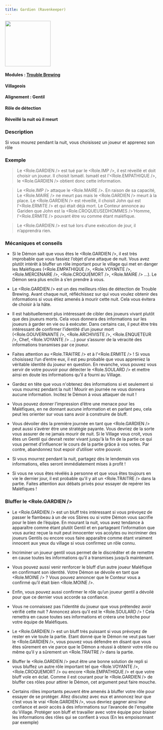 ```yaml
---
title: Gardien (Ravenkeeper)
---
```



<img src='/img/blood-on-the-clocktower/roles/gardien.png' height='150' />

#### Modules : [Trouble Brewing](../modules/trouble-brewing)
#### Villageois
#### Alignement : Gentil
#### Rôle de détection
#### Réveillé la nuit où il meurt

### Description

Si vous mourez pendant la nuit, vous choisissez un joueur et apprenez son rôle

### Exemple
> Le <Role.GARDIEN /> est tué par le <Role.IMP />, il est réveillé et doit choisir un joueur. Il choisit Ismaël. Ismaël est l’<Role.EMPATHIQUE />, le <Role.GARDIEN /> obtient donc cette information.

> Le <Role.IMP /> attaque le <Role.MAIRE />. En raison de sa capacité, Le <Role.MAIRE /> ne meurt pas mais le <Role.GARDIEN /> meurt à la place. Le <Role.GARDIEN /> est réveillé, il choisit John qui est l’<Role.ERMITE /> et qui était déjà mort. Le Conteur annonce au Gariden que John est la <Role.CROQUEUSEDHOMMES />’Homme, l’<Role.ERMITE /> pouvant être vu comme étant maléfique.

> Le <Role.GARDIEN /> est tué lors d’une exécution de jour, il n’apprendra rien.


### Mécaniques et conseils
- Si le Démon sait que vous êtes le <Role.GARDIEN />, il est très improbable que vous fassiez l’objet d’une attaque de nuit. Vous avez plutôt intérêt à bluffer un rôle important pour le village qui met en danger les Maléfiques (<Role.EMPATHIQUE />, <Role.VOYANTE />, <Role.MERCENAIRE />, <Role.CROQUEMORT />, <Role.MAIRE /> …). Le Démon sera plus enclin à s’en prendre à vous. 

- Le <Role.GARDIEN /> est un des meilleurs rôles de détection de Trouble Brewing. Avant chaque nuit, réfléchissez sur qui vous voulez obtenir des informations si vous étiez amenés à mourir cette nuit. Cela vous évitera de choisir à la hâte.

- Il est habituellement plus intéressant de cibler des joueurs vivant plutôt que des joueurs morts. Cela vous donnera des informations sur les joueurs à garder en vie ou à exécuter. Dans certains cas, il peut être très intéressant de confirmer l’identité d’un joueur mort (<Role.GOUVERNANTE />, <Role.ARCHIVISTE />, <Role.ENQUETEUR />, Chef, <Role.VOYANTE /> …) pour s’assurer de la véracité des informations transmises par ce joueur.

- Faites attention au <Role.TRAITRE /> et à l’<Role.ERMITE /> ! Si vous choisissez l’un d’entre eux, il est peu probable que vous appreniez la véritable identité du joueur en question. En revanche, vous pouvez vous servir de votre pouvoir pour détecter le <Role.SOULARD /> et mettre ainsi en doute les informations qu’il a fourni au Village.

- Gardez en tête que vous n'obtenez des informations si et seulement si vous mourrez pendant la nuit ! Mourir en journée ne vous donnera aucune information. Incitez le Démon à vous attaquer de nuit !

- Vous pouvez donner l’impression d’être une menace pour les Maléfiques, en ne donnant aucune information et en parlant peu, cela peut les orienter sur vous sans avoir à construire de bluff.

- Vous dévoiler dès la première journée en tant que <Role.GARDIEN /> peut aussi s’avérer être une stratégie payante. Vous devriez de la sorte vous assurer de ne jamais mourir de nuit. Si le Village vous croit, vous êtes un Gentil qui devrait rester vivant jusqu'à la fin de la partie ce qui vous permet d’influencer le cours de la partie grâce à vos votes. Par contre, abandonnez tout espoir d’utiliser votre pouvoir.

- Si vous mourrez pendant la nuit, partagez dès le lendemain vos informations, elles seront immédiatement mises à profit !

- Si vous ne vous êtes révélés à personne et que vous êtes toujours en vie le dernier jour, il est probable qu’il y ait un <Role.TRAITRE /> dans la partie. Faites attention aux débats privés pour essayer de repérer les Maléfiques !


### Bluffer le <Role.GARDIEN />
- Le <Role.GARDIEN /> est un bluff très intéressant si vous prévoyez de passer le flambeau à un de vos Sbires ou si votre Démon vous sacrifie pour le bien de l’équipe. En mourant la nuit, vous avez tendance à apparaître comme étant plutôt Gentil et en partageant l’information que vous auriez reçue  la nuit peut innocenter vos acolytes ou incriminer des joueurs Gentils ou encore vous faire apparaître comme étant vraiment innocent aux yeux du village si vous confirmez un rôle connu.

- Incriminer un joueur gentil vous permet de le discréditer et de remettre en cause toutes les informations qu’il a transmises jusqu’à maintenant.

- Vous pouvez aussi venir renforcer le bluff d’un autre joueur Maléfique en confirmant son identité. Votre Démon se dévoile en tant que <Role.MOINE /> ? Vous pouvez annoncer que le Conteur vous a confirmé qu’il était bien <Role.MOINE />.

- Enfin, vous pouvez aussi confirmer le rôle qu’un joueur gentil a dévoilé pour que ce dernier vous accorde sa confiance.

- Vous ne connaissez pas l’identité du joueur que vous prétendez avoir vérifié cette nuit ? Annoncez alors qu’il est le <Role.SOULARD /> ! Cela remettra en cause toutes ses informations et créera une brèche pour votre équipe de Maléfiques.

- Le <Role.GARDIEN /> est un bluff très puissant si vous prévoyez de rester en vie toute la partie. Etant donné que le Démon ne veut pas tuer le <Role.GARDIEN />, vous pouvez vous défendre en disant que vous êtes sûrement en vie parce que le Démon a réussi à obtenir votre rôle ou même qu’il y a sûrement un <Role.TRAITRE /> dans la partie.

- Bluffer le <Role.GARDIEN /> peut être une bonne solution de repli si vous bluffez un autre rôle important tel que <Role.VOYANTE />, <Role.CROQUEMORT /> ou encore <Role.EMPATHIQUE /> et que votre bluff vole en éclat. Comme il est courant pour le <Role.GARDIEN /> de bluffer ces rôles pour attirer le Démon, cet argument peut faire mouche. 

- Certains rôles importants peuvent être amenés à bluffer votre rôle pour essayer de se protéger. Allez discutez avec eux et annoncez leur que c’est vous le vrai <Role.GARDIEN />, vous devriez gagner ainsi leur confiance et avoir accès à des informations sur l’avancée de l'enquête du Village. Protéger son bluff et travailler avec votre équipe pour biaiser les informations des rôles qui se confient à vous (En les empoisonnant par exemple)
